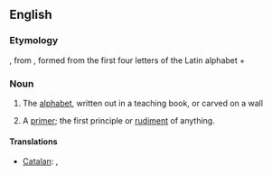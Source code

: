 ==English==

===Etymology===
{{etyl|enm|en}}, from {{etyl|la|en}} {{term|abecedarius||lang=la|of the alphabet}}, formed from the first four letters of the Latin alphabet + {{term|-arius||lang=la}}

===Noun===
{{en-noun|abecedaries}}

# The [[alphabet]], written out in a teaching book, or carved on a wall
#{{rare}} A [[primer]]; the first principle or [[rudiment]] of anything.

====Translations====
{{trans-top}}
* [[Catalan]]: {{t|ca|abecedari|m}}, {{t|ca|beceroles|f|p}}
{{trans-mid}}
{{trans-bottom}}